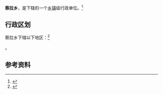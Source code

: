 {{中国乡级行政区|54/21/26/209/000}}

'''察拉乡'''，是{{PRC admin/fullname|54/21/26/209/000|3}}下辖的一个[[乡镇|乡镇]]级行政单位。<ref>{{PRC admin/ref sgc|{{PRC admin/parent|54/21/26/209/000}}}}</ref>

== 行政区划 ==

察拉乡下辖以下地区：<ref>{{PRC admin/ref sgc|54/21/26/209/000}}</ref>

{{PRC admin/children|54/21/26/209/000}}。

== 参考资料 ==

{{reflist}}

{{行政区划小作品}}
{{PRC admin/navcat|54/21/26/209/000}}